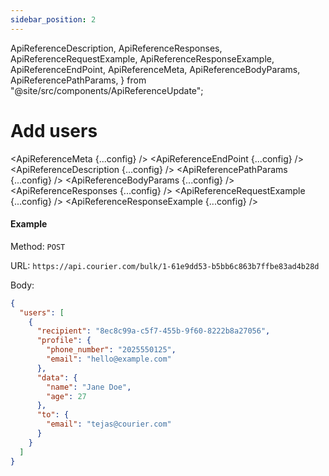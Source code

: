 ```yaml
---
sidebar_position: 2
---
```


  ApiReferenceDescription,
  ApiReferenceResponses,
  ApiReferenceRequestExample,
  ApiReferenceResponseExample,
  ApiReferenceEndPoint,
  ApiReferenceMeta,
  ApiReferenceBodyParams,
  ApiReferencePathParams,
} from "@site/src/components/ApiReferenceUpdate";

# Add users

<ApiReferenceMeta {...config} />
<ApiReferenceEndPoint {...config} />
<ApiReferenceDescription {...config} />
<ApiReferencePathParams {...config} />
<ApiReferenceBodyParams {...config} />
<ApiReferenceResponses {...config} />
<ApiReferenceRequestExample {...config} />
<ApiReferenceResponseExample {...config} />

#### Example

Method: `POST`

URL: `https://api.courier.com/bulk/1-61e9dd53-b5bb6c863b7ffbe83ad4b28d`

Body:
​

```json
{
  "users": [
    {
      "recipient": "8ec8c99a-c5f7-455b-9f60-8222b8a27056",
      "profile": {
        "phone_number": "2025550125",
        "email": "hello@example.com"
      },
      "data": {
        "name": "Jane Doe",
        "age": 27
      },
      "to": {
        "email": "tejas@courier.com"
      }
    }
  ]
}
```
